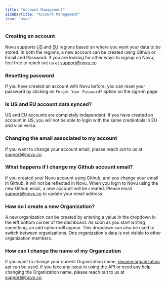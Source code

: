 ```yaml
---
title: "Account Management"
sidebarTitle: "Account Management"
icon: "user"
---
```


### Creating an account

Novu supports [US](https://web.novu.co/auth/signup) and [EU](https://eu.web.novu.co/auth/signup) regions based on where you want your data to be stored. In both the regions, a new account can be created using Github or Email and Password. If you are looking for other ways to signup on Novu, feel free to reach out us at support@novu.co

### Resetting password

If you have created an account with Novu before, you can reset your password by clicking on `Forgot Your Password?` option on the sign-in page.

### Is US and EU account data synced?

US and EU accounts are completely independent. If you have created an account in US, you will not be able to login with the same credentials in EU and vice versa.

### Changing the email associated to my account
If you want to change your account email, please reach out to us at support@novu.co.

### What happens if I change my Github account email?

If you created your Novu account using Github, and you change your email in Github, it will not be reflected in Novu. When you login to Novu using the new Github email, a new account will be created. Please email support@novu.co to update your email address.

### How do I create a new Organization?

A new organization can be created by entering a value in the dropdown in the left bottom corner of the dashboard. As soon as you start writing something, an add option will appear. This dropdown can also be used to switch between organizations. One organization's data is not visible to other organization members.

### How can I change the name of my Organization
If you want to change your current Organization name, [rename organization api](https://novu-preview.mintlify.app/api-reference/organizations/rename-organization) can be used. If you face any issue in using the API or need any help changing the Organization name, please reach out to us at support@novu.co.

<Snippet file="contact-support.mdx" />